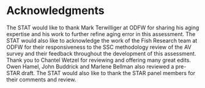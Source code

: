 # Acknowledgments

The STAT would like to thank Mark Terwilliger at ODFW for sharing his aging expertise and his work to further refine aging error in this assessment. The STAT would also like to acknowledge the work of the Fish Research team at ODFW for their responsiveness to the SSC methodology review of the AV survey and their feedback throughout the development of this assessment. Thank you to Chantel Wetzel for reviewing and offering many great edits. Owen Hamel, John Buddrick and Marlene Bellman also reviewed a pre-STAR draft. The STAT would also like to thank the STAR panel members for their comments and review. 
